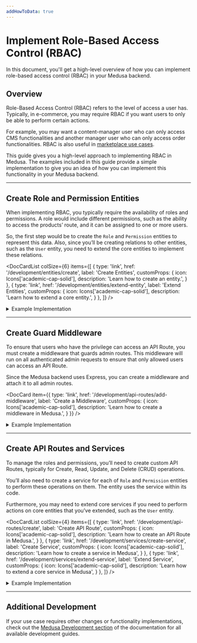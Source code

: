 ```yaml
---
addHowToData: true
---
```



# Implement Role-Based Access Control (RBAC)

In this document, you'll get a high-level overview of how you can implement role-based access control (RBAC) in your Medusa backend.

## Overview

Role-Based Access Control (RBAC) refers to the level of access a user has. Typically, in e-commerce, you may require RBAC if you want users to only be able to perform certain actions. 

For example, you may want a content-manager user who can only access CMS functionalities and another manager user who can only access order functionalities. RBAC is also useful in [marketplace use cases](../../../recipes/marketplace.mdx).

This guide gives you a high-level approach to implementing RBAC in Medusa. The examples included in this guide provide a simple implementation to give you an idea of how you can implement this functionality in your Medusa backend.

---

## Create Role and Permission Entities

When implementing RBAC, you typically require the availability of roles and permissions. A role would include different permissions, such as the ability to access the products’ route, and it can be assigned to one or more users.

So, the first step would be to create the `Role` and `Permission` entities to represent this data. Also, since you’ll be creating relations to other entities, such as the `User` entity, you need to extend the core entities to implement these relations.

<DocCardList colSize={6} items={[
  {
    type: 'link',
    href: '/development/entities/create',
    label: 'Create Entities',
    customProps: {
      icon: Icons['academic-cap-solid'],
      description: 'Learn how to create an entity.',
    }
  },
  {
    type: 'link',
    href: '/development/entities/extend-entity',
    label: 'Extend Entities',
    customProps: {
      icon: Icons['academic-cap-solid'],
      description: 'Learn how to extend a core entity.',
    }
  },
]} />

<details>
<summary>
Example Implementation
</summary>

This is an example implementation of how you can create the Role and Permission entities, and extend the `User` and `Store` entities.

Creating an entity requires creating an entity class, a repository, and a migration. You can learn more [here](../../../development/entities/create.mdx). You’ll be creating the migration at the end of this example section.

Create the file `src/models/role.ts` with the following content:

```ts title=src/models/role.ts
import { 
  BeforeInsert, 
  Column, 
  Entity,
  Index,
  JoinColumn,
  JoinTable,
  ManyToMany,
  ManyToOne,
  OneToMany, 
} from "typeorm"
import { BaseEntity } from "@medusajs/medusa"
import { generateEntityId } from "@medusajs/medusa/dist/utils"
import { Permission } from "./permission"
import { User } from "./user"
import { Store } from "./store"

@Entity()
export class Role extends BaseEntity {
  @Column({ type: "varchar" })
  name: string

  // only helpful if you're integrating in a marketplace
  @Index()
  @Column({ nullable: true })
  store_id: string

  @ManyToMany(() => Permission)
  @JoinTable({
    name: "role_permissions",
    joinColumn: {
      name: "role_id",
      referencedColumnName: "id",
    },
    inverseJoinColumn: {
      name: "permission_id",
      referencedColumnName: "id",
    },
  })
  permissions: Permission[]

  @OneToMany(() => User, (user) => user.teamRole)
  @JoinColumn({ name: "id", referencedColumnName: "role_id" })
  users: User[]

  @ManyToOne(() => Store, (store) => store.roles)
  @JoinColumn({ name: "store_id" })
  store: Store

  @BeforeInsert()
  private beforeInsert(): void {
    this.id = generateEntityId(this.id, "role")
  }
}
```

This creates the `Role` entity. You’ll see errors in your editors, which you’ll resolve by following along the example.

The `Role` entity has the following attributes:

- `id`: the ID of the role, which is available implicitly by extending `BaseEntity`
- `name`: the name of the role
- `store_id`: the ID of the store this role belongs to. This is only useful if you’re implementing RBAC in a marketplace. Otherwise, you may omit this relation.

It also has the following relations:

- `permissions`: an array of permissions included in this role.
- `store`: the Store this role belongs to.
- `users`: the users associated with this role.

Then, create the file `src/repositories/role.ts` with the following content:

```ts title=src/repositories/role.ts
import { Role } from "../models/role"
import { 
  dataSource,
} from "@medusajs/medusa/dist/loaders/database"

export const RoleRepository = dataSource
  .getRepository(Role)

export default RoleRepository
```

Next, create the file `src/models/permission.ts` with the following content:

```ts title=src/models/permission.ts
import { 
  BeforeInsert, 
  Column, 
  Entity,
  JoinTable,
  ManyToMany, 
} from "typeorm"
import { BaseEntity } from "@medusajs/medusa"
import { 
  DbAwareColumn,
  generateEntityId,
} from "@medusajs/medusa/dist/utils"
import { Role } from "./role"

@Entity()
export class Permission extends BaseEntity {
  @Column({ type: "varchar" })
  name: string

  // holds the permissions
  @DbAwareColumn({ type: "jsonb", nullable: true })
  metadata: Record<string, boolean>

  @BeforeInsert()
  private beforeInsert(): void {
    this.id = generateEntityId(this.id, "perm")
  }
}
```

This creates a `Permission` entity that has the following attributes:

- `id`: the ID of the permission, which is implicitly available through extending `BaseEntity`.
- `name`: the name of the permission.
- `metadata`: an object that will include the permissions. The object keys will be an admin path in the backend, and the value will be a boolean indicating whether the user has access to that path or not.

Then, create the file `src/repositories/permission.ts` with the following content:

```ts title=src/repositories/permission.ts
import { Permission } from "../models/permission"
import { 
  dataSource,
} from "@medusajs/medusa/dist/loaders/database"

export const PermissionRepository = dataSource
  .getRepository(Permission)

export default PermissionRepository
```

Next, you’ll extend the `User` and `Store` entities. As mentioned earlier, extending the `Store` entity and adding the relation is only useful if you’re implementing RBAC in a marketplace or similar use cases. So, if this doesn’t apply to you, you may skip it.

Create the file `src/models/user.ts` with the following content:

```ts title=src/models/user.ts
import { 
  Column,
  Entity,
  Index,
  JoinColumn,
  ManyToOne,
} from "typeorm"
import {
  // alias the core entity to not cause a naming conflict
  User as MedusaUser,
} from "@medusajs/medusa"
import { Role } from "./role"

@Entity()
export class User extends MedusaUser {
  @Index()
  @Column({ nullable: true })
  role_id: string | null

  @ManyToOne(() => Role, (role) => role.users)
  @JoinColumn({ name: "role_id" })
  teamRole: Role | null
}
```

This adds a new attribute `role_id` to the core `User` entity and a `teamRole` relation that optionally associates the user with a role.

Next, create the file `src/models/store.ts` with the following content:

```ts title=src/models/store.ts
import { Entity, JoinColumn, OneToMany } from "typeorm"
import {
  // alias the core entity to not cause a naming conflict
  Store as MedusaStore,
} from "@medusajs/medusa"
import { Role } from "./role"

@Entity()
export class Store extends MedusaStore {
  @OneToMany(() => Role, (role) => role.store)
  @JoinColumn({ name: "id", referencedColumnName: "store_id" })
  roles: Role[]
}
```

This adds a `roles` relation to the core `Store` entity.

Optionally, if you’re using TypeScript, create the file `src/index.d.ts` with the following content:

```ts title=src/index.d.ts
import { Role } from "./models/role"

export declare module "@medusajs/medusa/dist/models/user" {

  declare interface User {
    role_id: string | null;
    teamRole: Role | null
  }

  declare interface Store {
    roles: Role[]
  }
}
```

This ensures that your TypeScript validation and editor autocomplete recognize the new attributes and relations you added on the core entities.

Finally, you need to create a migration to reflect these changes in the database.

You can learn about creating migrations [here](../../../development/entities/migrations/create.md). An example of a migration file based on the entities created above:

<!-- eslint-disable max-len -->

```ts title=src/migrations/1693225851284-AddRolesAndPermissions.ts
import { MigrationInterface, QueryRunner, Table, TableIndex } from "typeorm"

export class AddRolesAndPermissions1693225851284 implements MigrationInterface {

    public async up(queryRunner: QueryRunner): Promise<void> {
        await queryRunner.query(`ALTER TABLE "user" ADD "role_id" character varying`)
        await queryRunner.query(`CREATE TABLE "permission" ("id" character varying NOT NULL, "created_at" TIMESTAMP WITH TIME ZONE NOT NULL DEFAULT now(), "updated_at" TIMESTAMP WITH TIME ZONE NOT NULL DEFAULT now(), "name" character varying NOT NULL, "metadata" jsonb, CONSTRAINT "PK_3b8b97af9d9d8807e41e6f48362" PRIMARY KEY ("id"))`)
        await queryRunner.query(`CREATE TABLE "role" ("id" character varying NOT NULL, "created_at" TIMESTAMP WITH TIME ZONE NOT NULL DEFAULT now(), "updated_at" TIMESTAMP WITH TIME ZONE NOT NULL DEFAULT now(), "name" character varying NOT NULL, "store_id" character varying, CONSTRAINT "PK_b36bcfe02fc8de3c57a8b2391c2" PRIMARY KEY ("id"))`)
        await queryRunner.query(`CREATE INDEX "IDX_29259dd58b1052aef9be56941d" ON "role" ("store_id") `)
        await queryRunner.query(`CREATE TABLE "role_permissions" ("role_id" character varying NOT NULL, "permission_id" character varying NOT NULL, CONSTRAINT "PK_25d24010f53bb80b78e412c9656" PRIMARY KEY ("role_id", "permission_id"))`)
        await queryRunner.query(`CREATE INDEX "IDX_178199805b901ccd220ab7740e" ON "role_permissions" ("role_id") `)
        await queryRunner.query(`CREATE INDEX "IDX_17022daf3f885f7d35423e9971" ON "role_permissions" ("permission_id") `)

        await queryRunner.query(`ALTER TABLE "role_permissions" ADD CONSTRAINT "FK_178199805b901ccd220ab7740ec" FOREIGN KEY ("role_id") REFERENCES "role"("id") ON DELETE CASCADE ON UPDATE CASCADE`)
        await queryRunner.query(`ALTER TABLE "role_permissions" ADD CONSTRAINT "FK_17022daf3f885f7d35423e9971e" FOREIGN KEY ("permission_id") REFERENCES "permission"("id") ON DELETE CASCADE ON UPDATE CASCADE`)
        await queryRunner.query(`ALTER TABLE "user" ADD CONSTRAINT "FK_fb2e442d14add3cefbdf33c4561" FOREIGN KEY ("role_id") REFERENCES "role"("id") ON DELETE NO ACTION ON UPDATE NO ACTION`)
        await queryRunner.query(`ALTER TABLE "role" ADD CONSTRAINT "FK_29259dd58b1052aef9be56941d4" FOREIGN KEY ("store_id") REFERENCES "store"("id") ON DELETE NO ACTION ON UPDATE NO ACTION`)
        await queryRunner.query(`CREATE INDEX "IDX_fb2e442d14add3cefbdf33c456" ON "user" ("role_id") `)
    }

    public async down(queryRunner: QueryRunner): Promise<void> {
        await queryRunner.query(`ALTER TABLE "role_permissions" DROP CONSTRAINT "FK_17022daf3f885f7d35423e9971e"`)
        await queryRunner.query(`ALTER TABLE "role_permissions" DROP CONSTRAINT "FK_178199805b901ccd220ab7740ec"`)
        await queryRunner.query(`ALTER TABLE "role" DROP CONSTRAINT "FK_29259dd58b1052aef9be56941d4"`)
        await queryRunner.query(`DROP INDEX "public"."IDX_fb2e442d14add3cefbdf33c456"`)
        await queryRunner.query(`ALTER TABLE "user" DROP CONSTRAINT "FK_fb2e442d14add3cefbdf33c4561"`)
        await queryRunner.query(`ALTER TABLE "user" DROP COLUMN "role_id"`)
        await queryRunner.query(`DROP INDEX "public"."IDX_17022daf3f885f7d35423e9971"`)
        await queryRunner.query(`DROP INDEX "public"."IDX_178199805b901ccd220ab7740e"`)
        await queryRunner.query(`DROP TABLE "role_permissions"`)
        await queryRunner.query(`DROP INDEX "public"."IDX_29259dd58b1052aef9be56941d"`)
        await queryRunner.query(`DROP TABLE "role"`)
        await queryRunner.query(`DROP TABLE "permission"`)
    }

}
```

Finally, to reflect these changes, run the `build` command in the root directory of your medusa backend:

```bash npm2yarn
npm run build
```

Then, run the migrations:

```bash
npx medusa migrations run
```

This will reflect the entity changes in your database.

</details>

---

## Create Guard Middleware

To ensure that users who have the privilege can access an API Route, you must create a middleware that guards admin routes. This middleware will run on all authenticated admin requests to ensure that only allowed users can access an API Route.

Since the Medusa backend uses Express, you can create a middleware and attach it to all admin routes.

<DocCard item={{
  type: 'link',
  href: '/development/api-routes/add-middleware',
  label: 'Create a Middleware',
  customProps: {
    icon: Icons['academic-cap-solid'],
    description: 'Learn how to create a middleware in Medusa.',
  }
}} />

<details>
<summary>Example Implementation</summary>

In this example, you’ll create a middleware that runs on all admin-authenticated routes and checks the logged-in user’s permissions before giving them access to an API Route.

Create the file `src/api/middlewares.ts` with the following content:

```ts title=src/api/middlewares.ts
import type { 
  MiddlewaresConfig, 
  UserService,
} from "@medusajs/medusa"
import express from "express"
import type { 
  MedusaRequest, 
  MedusaResponse, 
  MedusaNextFunction,
} from "@medusajs/medusa"

export const permissions = async (
  req: MedusaRequest,
  res: MedusaResponse,
  next: MedusaNextFunction
) => {
  if (!req.user || !req.user.userId) {
    next()
    return
  }
  // retrieve currently logged-in user
  const userService = req.scope.resolve(
    "userService"
  ) as UserService
  const loggedInUser = await userService.retrieve(
    req.user.userId,
    {
      select: ["id"],
      relations: ["teamRole", "teamRole.permissions"],
    })

  if (!loggedInUser.teamRole) {
    // considered as super user
    next()
    return
  }

  const isAllowed = loggedInUser.teamRole?.permissions.some(
    (permission) => {
      const metadataKey = Object.keys(permission.metadata).find(
        (key) => key === req.path
      )
      if (!metadataKey) {
        return false
      }
  
      // boolean value
      return permission.metadata[metadataKey]
    }
  )

  if (isAllowed) {
    next()
    return
  }

  // deny access
  res.sendStatus(401)
}

export const config: MiddlewaresConfig = {
  routes: [
    {
      matcher: "/admin/*",
      middlewares: [permissions],
    },
  ],
}
```

In this middleware, you ensure that there is a logged-in user and the logged-in user has a role. If not, the user is admitted to access the API Route. Here, you presume that logged-in users who don’t have a role are “super-admin” users who can access all API Routes. You may choose to implement this differently.

If there’s a logged-in user that has a role, you check that the role’s permissions give them access to the current API Route. You do that by checking if a permission’s metadata has a key with the same request’s path. It may be better here to check for matching using regular expressions, for example, to check routes with path parameters.

Otherwise, if the user’s role doesn’t provide them with enough permissions, you return a `401` response code.

:::tip

Notice that you use `req.path` here to get the current API Route path. However, in middlewares, this doesn’t include the mount point which is `/admin`. So, for example, if the API Route path is `/admin/products`, `req.path` will be `/products`. You can alternatively use `req.originalUrl`. Learn more in [Express’s documentation](https://expressjs.com/en/api.html#req.originalUrl).

:::

After defining the middleware, you apply it on all API Routes starting with `/admin/`.

</details>

---

## Create API Routes and Services

To manage the roles and permissions, you’ll need to create custom API Routes, typically for Create, Read, Update, and Delete (CRUD) operations.

You’ll also need to create a service for each of `Role` and `Permission` entities to perform these operations on them. The entity uses the service within its code.

Furthermore, you may need to extend core services if you need to perform actions on core entities that you’ve extended, such as the `User` entity.

<DocCardList colSize={4} items={[
  {
    type: 'link',
    href: '/development/api-routes/create',
    label: 'Create API Route',
    customProps: {
      icon: Icons['academic-cap-solid'],
      description: 'Learn how to create an API Route in Medusa.',
    }
  },
  {
    type: 'link',
    href: '/development/services/create-service',
    label: 'Create Service',
    customProps: {
      icon: Icons['academic-cap-solid'],
      description: 'Learn how to create a service in Medusa',
    }
  },
  {
    type: 'link',
    href: '/development/services/extend-service',
    label: 'Extend Service',
    customProps: {
      icon: Icons['academic-cap-solid'],
      description: 'Learn how to extend a core service in Medusa',
    }
  },
]} />

<details>
<summary>
Example Implementation
</summary>

In this example, you’ll only implement two API Routes for simplicity: create role API Route that create a new role with permissions, and associate user API Route that associates a user with a role.

You’ll also create basic services for `Role` and `Permission` to perform the functionalities of each of these API Routes and extend the core `UserService` to allow associating roles with users.

Start by creating the file `src/services/permission.ts` with the following content:

```ts title=src/services/permission.ts
import { TransactionBaseService } from "@medusajs/medusa"
import { Permission } from "../models/permission"
import PermissionRepository from "../repositories/permission"  

export type CreatePayload = Pick<
  Permission,
  "name" | "metadata"
>

type InjectedDependencies = {
  permissionRepository: typeof PermissionRepository
}

class PermissionService extends TransactionBaseService {
  protected readonly permissionRepository_:
    typeof PermissionRepository
  
  constructor(container: InjectedDependencies) {
    super(container)
    this.permissionRepository_ = container.permissionRepository
  }

  async create(data: CreatePayload) {
    // omitting validation for simplicity
    return this.atomicPhase_(async (manager) => {
      const permissionRepo = manager.withRepository(
        this.permissionRepository_
      )
      const permission = permissionRepo.create(data)

      const result = await permissionRepo.save(permission)

      return result
    })
  }
}

export default PermissionService
```

This creates the `PermissionService` with only a `create` method that can be used to create a permission.

Next, create the file `src/services/user.ts` with the following content:

```ts title=src/services/user.ts
import {
  UserService as MedusaUserService, User,
} from "@medusajs/medusa"
import { 
  UpdateUserInput,
} from "@medusajs/medusa/dist/types/user"

class UserService extends MedusaUserService {
  async update(userId: string, update: UpdateUserInput & {
    role_id?: string
  }): Promise<User> {
    return super.update(userId, update)
  }
}

export default UserService
```

This extends the core `UserService` to allow updating a user’s role. You may also want to extend the `create` method to allow specifying the role on creation.

Then, create the file `src/services/role.ts` with the following content:

```ts title=src/services/role.ts
import { TransactionBaseService } from "@medusajs/medusa"
import { Role } from "../models/role"
import RoleRepository from "../repositories/role"
import PermissionService, { 
  CreatePayload as PermissionCreatePayload,
} from "./permission"
import UserService from "./user"

type CreatePayload = Pick<Role, "name" | "store_id"> & {
  permissions?: PermissionCreatePayload[]
}

type InjectedDependencies = {
  roleRepository: typeof RoleRepository
  permissionService: PermissionService
  userService: UserService
}

class RoleService extends TransactionBaseService {
  protected readonly roleRpository_: typeof RoleRepository
  protected readonly permissionService_: PermissionService
  protected readonly userService_: UserService

  constructor(container: InjectedDependencies) {
    super(container)

    this.roleRpository_ = container.roleRepository
    this.permissionService_ = container.permissionService
    this.userService_ = container.userService
  }

  async retrieve(id: string): Promise<Role> {
    // for simplicity, we retrieve all relations
    // however, it's best to supply the relations
    // as an optional method parameter
    const roleRepo = this.manager_.withRepository(
      this.roleRpository_
    )
    return await roleRepo.findOne({
      where: {
        id,
      },
      relations: [
        "permissions",
        "store",
        "users",
      ],
    })
  }

  async create(data: CreatePayload): Promise<Role> {
    return this.atomicPhase_(async (manager) => {
      // omitting validation for simplicity
      const { permissions: permissionsData = [] } = data
      delete data.permissions
      
      const roleRepo = manager.withRepository(
        this.roleRpository_
      )
      const role = roleRepo.create(data)

      role.permissions = []

      for (const permissionData of permissionsData) {
        role.permissions.push(
          await this.permissionService_.create(
            permissionData
          )
        )
      }
      const result = await roleRepo.save(role)

      return await this.retrieve(result.id)
    })
  }

  async associateUser(
    role_id: string,
    user_id: string
  ): Promise<Role> {
    return this.atomicPhase_(async () => {
      // omitting validation for simplicity
      await this.userService_.update(user_id, {
        role_id,
      })

      return await this.retrieve(role_id)
    })
  }
}

export default RoleService
```

This creates the `RoleService` with three methods:

- `retrieve`: Retrieves a role with its relations.
- `create`: Creates a new role and, if provided, its permissions as well.
- `associateUser`: associates a user with a role.

Now, you can create the API Routes.

Start by creating the file `src/api/admin/roles/route.ts` with the following content:

```ts title=src/api/admin/roles/route.ts
import type { 
  MedusaRequest, 
  MedusaResponse,
} from "@medusajs/medusa"
import RoleService from "../../../../services/role"

export const POST = async (
  req: MedusaRequest, 
  res: MedusaResponse
) => {
  // omitting validation for simplicity
  const {
    name,
    store_id,
    permissions = [],
  } = req.body

  const roleService = req.scope.resolve(
    "roleService"
  ) as RoleService

  const role = await roleService.create({
    name,
    store_id,
    permissions,
  })

  res.json(role)
}
```

This creates the Create Role API Route at `/admin/roles` that uses the `RoleService` to create a new role. Notice that validation of received body parameters is omitted for simplicity.

Next, create the file `src/api/routes/admin/roles/[id]/user/[user_id]/route.ts` with the following content:

```ts title=src/api/routes/admin/roles/[id]/user/[user_id]/route.ts
import type { 
  MedusaRequest, 
  MedusaResponse,
} from "@medusajs/medusa"
import RoleService from "../../../../services/role"

export const POST = async (
  req: MedusaRequest, 
  res: MedusaResponse
) => {
  // omitting validation for simplicity purposes
  const {
    id,
    user_id,
  } = req.params

  const roleService = req.scope.resolve(
    "roleService"
  ) as RoleService
  const role = await roleService.associateUser(id, user_id)

  res.json(role)
}
```

This creates the Associate User API Route at `/admin/roles/[id]/user/[user_id]` that uses the `RoleService` to associate a role with a user.

To test the API Routes out, run the `build` command in the root directory of your Medusa backend project:

```bash npm2yarn
npm run build
```

Then, start the backend with the following command:

```bash
npx medusa develop
```

Try first to log in using the [Admin User Login API Route](https://docs.medusajs.com/api/admin#auth_postauth) with an existing admin user. Then, send a `POST` request to the `localhost:9000/admin/roles` API Route with the following request body parameters:

```json
{
  "store_id": "store_01H8XPDY8WA1Z650MZSEY4Y0V0",
  "name": "Product Manager",
  "permissions": [
    {
      "name": "Allow Products",
      "metadata": {
          "/products": true
      }
    }
  ]
}
```

Make sure to replace the `store_id`'s value with your store’s ID. You can retrieve the store’s ID using the [Get Store Details API Route](https://docs.medusajs.com/api/admin#store_getstore).

This will create a new role with a permission that allows users of this role to access the `/admin/products` API Route. As mentioned before, because of the middleware’s implementation, you must specify the path without the `/admin` prefix. If you chose to implement this differently, such as with regular expressions, then change the permission’s metadata accordingly.

Next, create a new user using the [Create User API Route](https://docs.medusajs.com/api/admin#users_postusers). Then, send a `POST` request to `localhost:9000/admin/roles/<role_id>/user/<user_id>`, where `<role_id>` is the ID of the role you created, and `<user_id>` is the ID of the user you created. This will associate the user with the role you created.

Finally, login with the user you created, then try to access any API Route other than `/admin/products`. You’ll receive a `401` unauthorized response. Then, try to access the [List Products API Route](https://docs.medusajs.com/api/admin#products_getproducts), and the user should be able to access it as expected.

</details>

---

## Additional Development

If your use case requires other changes or functionality implementations, check out the [Medusa Development section](../../../development/overview.mdx) of the documentation for all available development guides.
